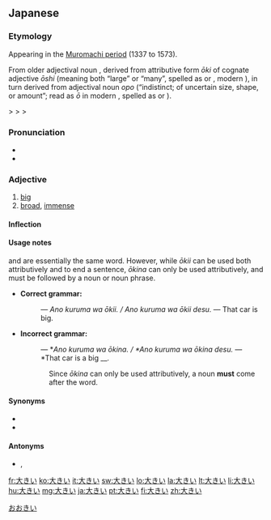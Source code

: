 ==Japanese==
{{kanji readings tab|大|おお|sort=おおきい}}
{{ja-see-also|大きな}}

===Etymology===
Appearing in the [[w:Muromachi_period|Muromachi period]] (1337 to 1573).

From older adjectival noun {{term|lang=ja|大き|tr=ōki}}, derived from attributive form ''ōki'' of cognate adjective ''ōshi'' (meaning both “large” or “many”, spelled as {{l|ja|多し}} or {{l|ja|大し}}, modern {{etyl|ja|-}} {{term|lang=ja|多い|tr=ōi||many}}), in turn derived from {{etyl|ojp|ja|sort=おおきい}} adjectival noun ''opo'' (“indistinct; of uncertain size, shape, or amount”; read as ''ō'' in modern {{etyl|ja|-}}, spelled as {{l|ja|凡}} or {{l|ja|大}}).

{{IPAchar|/opoki/}} > {{IPAchar|/oɸoki/}} > {{IPAchar|/owokiː/}} > {{IPAchar|/oːkiː/}}

===Pronunciation===
* {{l|ja|sc=Latn|訓読み|Kun'yomi}}
* {{IPA|lang=ja|[o̞ːkiː]}}

===Adjective===
{{ja-adj|kk|decl=i|hira=おおきい|hhira=おほきい|rom=ōkii}}

# [[big]]
# [[broad]], [[immense]]

====Inflection====
{{ja-i|大き|おおき|ōki}}

====Usage notes====
{{term|lang=ja|大きい|tr=ōkii}} and {{term|lang=ja|大きな|tr=ōkina}} are essentially the same word.  However, while ''ōkii'' can be used both attributively and to end a sentence, ''ōkina'' can only be used attributively, and must be followed by a noun or noun phrase.
* '''Correct grammar:'''
*: {{lang|ja|あの車はおおきい。 / あの車はおおきいです。}} ― ''Ano kuruma wa ōkii. / Ano kuruma wa ōkii desu.'' ― That car is big.
* '''Incorrect grammar:'''
*: {{lang|ja|あの車はおおきな。 / あの車は大きなです。}} ― *''Ano kuruma wa ōkina. / *Ano kuruma wa ōkina desu.'' ― *That car is a big __.
:: Since ''ōkina'' can only be used attributively, a noun '''must''' come after the word.

====Synonyms====
* {{l|ja|でかい|tr=dekai}}
* {{l|ja|巨大|tr={{l|ja|きょだい}}, kyodai}}

====Antonyms====
* {{l|ja|小さい|tr={{l|ja|ちいさい}}, ''{{l|ja|sc=Latn|chīsai}}''}}, {{l|ja|小さな|tr={{l|ja|ちいさな}}, ''{{l|ja|sc=Latn|chīsana}}''}}

[[Category:1000 Japanese basic words|おおきい]]

[[fr:大きい]]
[[ko:大きい]]
[[it:大きい]]
[[sw:大きい]]
[[lo:大きい]]
[[la:大きい]]
[[lt:大きい]]
[[li:大きい]]
[[hu:大きい]]
[[mg:大きい]]
[[ja:大きい]]
[[pt:大きい]]
[[fi:大きい]]
[[zh:大きい]]